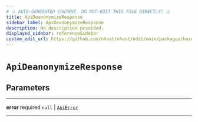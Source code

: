 ```yaml
---
# ⚠️ AUTO-GENERATED CONTENT. DO NOT EDIT THIS FILE DIRECTLY! ⚠️
title: ApiDeanonymizeResponse
sidebar_label: ApiDeanonymizeResponse
description: No description provided.
displayed_sidebar: referenceSidebar
custom_edit_url: https://github.com/nhost/nhost/edit/main/packages/hasura-auth-js/src/utils/types.ts#L220
---
```


# `ApiDeanonymizeResponse`

## Parameters

---

**<span className="parameter-name">error</span>** <span className="optional-status">required</span> `null` | [`ApiError`](/reference/docgen/javascript/auth/types/api-error)

---
